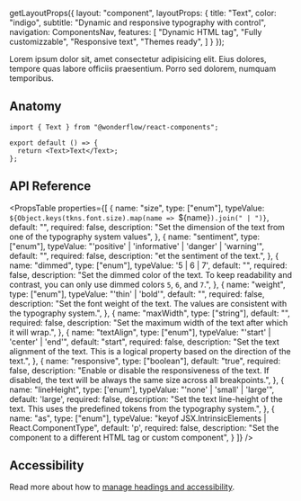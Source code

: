 
  getLayoutProps({
    layout: "component",
    layoutProps: {
      title: "Text",
      color: "indigo",
      subtitle: "Dynamic and responsive typography with control",
      navigation: ComponentsNav,
      features: [
        "Dynamic HTML tag",
        "Fully customizzable",
        "Responsive text",
        "Themes ready",
      ]
    }
  });

<LiveArea>
  <Text>
    Lorem ipsum dolor sit, amet consectetur adipisicing elit. Eius
    dolores, tempore quas labore officiis praesentium. Porro sed dolorem,
    numquam temporibus.
  </Text>
</LiveArea>

## Anatomy

```tsx lines="1,4"
import { Text } from "@wonderflow/react-components";

export default () => {
  return <Text>Text</Text>;
};
```

## API Reference

<PropsTable
  properties={[
    {
      name: "size",
      type: ["enum"],
      typeValue: `${Object.keys(tkns.font.size).map(name => `${name}`).join(" | ")}`,
      default: "",
      required: false,
      description: "Set the dimension of the text from one of the typography system values",
    },
    {
      name: "sentiment",
      type: ["enum"],
      typeValue: "'positive' | 'informative' | 'danger' | 'warning'",
      default: "",
      required: false,
      description:
        "et the sentiment of the text.",
    },
    {
      name: "dimmed",
      type: ["enum"],
      typeValue: '5 | 6 | 7',
      default: "",
      required: false,
      description: "Set the dimmed color of the text. To keep readability and contrast, you can only use dimmed colors `5`, `6`, and `7`.",
    },
    {
      name: "weight",
      type: ["enum"],
      typeValue: "'thin' | 'bold'",
      default: "",
      required: false,
      description: "Set the font weight of the text. The values are consistent with the typography system.",
    },
    {
      name: "maxWidth",
      type: ["string"],
      default: "",
      required: false,
      description:
        "Set the maximum width of the text after which it will wrap.",
    },
    {
      name: "textAlign",
      type: ["enum"],
      typeValue: "'start' | 'center' | 'end'",
      default: "start",
      required: false,
      description:
        "Set the text alignment of the text. This is a logical property based on the direction of the text.",
    },
    {
      name: "responsive",
      type: ["boolean"],
      default: "true",
      required: false,
      description:
        "Enable or disable the responsiveness of the text. If disabled, the text will be always the same size across all breakpoints.",
    },
    {
      name: "lineHeight",
      type: ['enum'],
      typeValue: "'none' | 'small' | 'large'",
      default: 'large',
      required: false,
      description: "Set the text line-height of the text. This uses the predefined tokens from the typography system.",
    },
    {
      name: "as",
      type: ["enum"],
      typeValue: "keyof JSX.IntrinsicElements | React.ComponentType<any>",
      default: 'p',
      required: false,
      description:
        "Set the component to a different HTML tag or custom component",
    }
  ]}
/>

## Accessibility

Read more about how to [manage headings and accessibility](https://developer.mozilla.org/en-US/docs/Web/HTML/Element/Heading_Elements#accessibility_concerns).
